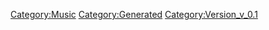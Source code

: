 {{Music
 |Name=Welcome To My FanClub's Night!
 |ID=13
 |Cov=13
 |Cd=6
 |Nam=13
 |Div=13
 |Ma=2
 |SerieId=2
 |SerieLogoId=2
 |WavId=13
 |VariationId=0
 |Dsc=13
 |Strt=10
 |ValkyrieBattle=1
 |ValkyrieIntro=1
 |ValkyrieIntroSky=1
 |DivaSolo=1
 |DivaMulti=1
 |Exp=2
 |OfficialName=Welcome To My FanClub's Night!
 |VocalName=シェリル・ノーム starring May'n
 |Description=作品：マクロスF<br /><br />歌手：シェリル・ノーム starring May'n<br /><br />作詞：hal<br />作曲：菅野よう子
 |StoryTitle=「いいから、このまま飛んで！」
 |StoryDesc=歓声で湧き立つライブの最中、シェリルは突如として<br />ステージの上から飛び降りてしまう。<br /><br />落下していくシェリルを慌てて救助したアルトは、<br />彼女の大胆な行動と発想に目を見開く。<br />混乱の中、ライブは無事に成功するのだろうか…？
 |BuyURL=https://recochoku.jp/song/S22001444/
 |BannerId=3
 |AnmStoreURL=https://anime.dmkt-sp.jp/animestore/ci_pc?workId=20494
}}
[[Category:Music]]
[[Category:Generated]]
[[Category:Version_v_0.1]]
